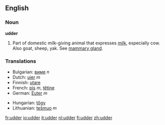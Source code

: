==English==

===Noun===
'''udder'''

# Part of domestic milk-giving animal that expresses [[milk]], especially cow.  Also goat, sheep, yak.  See [[mammary gland]].

===Translations===
{{top}}
*Bulgarian: [[виме]] ''n''
*Dutch: [[uier]] ''m''
*Finnish: [[utare]]
*French: [[pis]] ''m'', [[têtine]] 
*German: [[Euter]] ''m''
{{mid}}
*Hungarian: [[tőgy]]
*Lithuanian: [[tešmuo]] ''m''
{{bottom}}

[[fr:udder]]
[[io:udder]]
[[it:udder]]
[[nl:udder]]
[[fi:udder]]
[[zh:udder]]